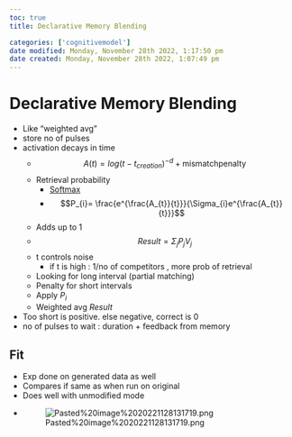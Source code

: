 ```yaml
---
toc: true
title: Declarative Memory Blending

categories: ['cognitivemodel']
date modified: Monday, November 28th 2022, 1:17:50 pm
date created: Monday, November 28th 2022, 1:07:49 pm
---
```


# Declarative Memory Blending

- Like "weighted avg"
- store no of pulses
- activation decays in time
	- $$A(t) = log(t-t_{creation})^{-d}+\text{mismatchpenalty}$$
	- Retrieval probability
		- [Softmax](Softmax.qmd)
		- $$P_{i}= \frac{e^{\frac{A_{t}}{t}}}{\Sigma_{i}e^{\frac{A_{t}}{t}}}$$
	- Adds up to 1
	- $$Result = \Sigma_{j}P_{j}V_{j}$$
	- t controls noise
		- if t is high : 1/no of competitors , more prob of retrieval
	- Looking for long interval (partial matching)
	- Penalty for short intervals
	- Apply $P_{i}$
	- Weighted avg $Result$
- Too short is positive. else negative, correct is 0
- no of pulses to wait : duration + feedback from memory

## Fit
- Exp done on generated data as well
- Compares if same as when run on original
- Does well with unmodified mode	
- ![Pasted%20image%2020221128131719.png](Pasted%20image%2020221128131719.png)



